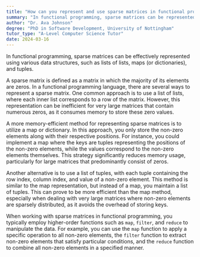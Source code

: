 ```yaml
---
title: "How can you represent and use sparse matrices in functional programming?"
summary: "In functional programming, sparse matrices can be represented using data structures like lists of lists, maps or tuples."
author: "Dr. Ava Johnson"
degree: "PhD in Software Development, University of Nottingham"
tutor_type: "A-Level Computer Science Tutor"
date: 2024-03-16
---
```


In functional programming, sparse matrices can be effectively represented using various data structures, such as lists of lists, maps (or dictionaries), and tuples.

A sparse matrix is defined as a matrix in which the majority of its elements are zeros. In a functional programming language, there are several ways to represent a sparse matrix. One common approach is to use a list of lists, where each inner list corresponds to a row of the matrix. However, this representation can be inefficient for very large matrices that contain numerous zeros, as it consumes memory to store these zero values.

A more memory-efficient method for representing sparse matrices is to utilize a map or dictionary. In this approach, you only store the non-zero elements along with their respective positions. For instance, you could implement a map where the keys are tuples representing the positions of the non-zero elements, while the values correspond to the non-zero elements themselves. This strategy significantly reduces memory usage, particularly for large matrices that predominantly consist of zeros.

Another alternative is to use a list of tuples, with each tuple containing the row index, column index, and value of a non-zero element. This method is similar to the map representation, but instead of a map, you maintain a list of tuples. This can prove to be more efficient than the map method, especially when dealing with very large matrices where non-zero elements are sparsely distributed, as it avoids the overhead of storing keys.

When working with sparse matrices in functional programming, you typically employ higher-order functions such as `map`, `filter`, and `reduce` to manipulate the data. For example, you can use the `map` function to apply a specific operation to all non-zero elements, the `filter` function to extract non-zero elements that satisfy particular conditions, and the `reduce` function to combine all non-zero elements in a specified manner.
    